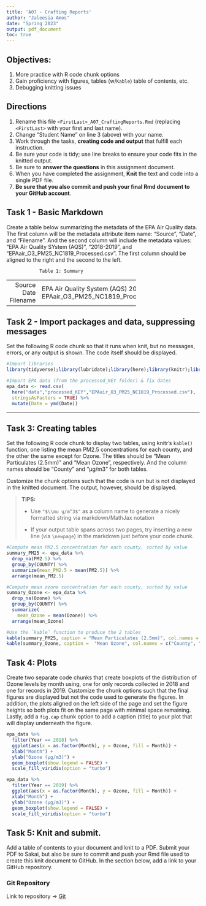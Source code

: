 ```yaml
---
title: 'A07 - Crafting Reports'
author: "Jaleesia Amos" 
date: "Spring 2023"
output: pdf_document
toc: true
---
```


## Objectives:

1.  More practice with R code chunk options
1.  Gain proficiency with figures, tables (w/`Kable`) table of contents, etc.
1.  Debugging knitting issues

## Directions

1.  Rename this file `<FirstLast>_A07_CraftingReports.Rmd` (replacing `<FirstLast>` with your first and last name).
1.  Change "Student Name" on line 3 (above) with your name.
1.  Work through the tasks, **creating code and output** that fulfill each instruction.
1.  Be sure your code is tidy; use line breaks to ensure your code fits in the knitted output.
1.  Be sure to **answer the questions** in this assignment document.
1.  When you have completed the assignment, **Knit** the text and code into a single PDF file.
1.  **Be sure that you also commit and push your final Rmd document to your GitHub account**.

## Task 1 - Basic Markdown

Create a table below summarizing the metadata of the EPA Air Quality data. The first column will be the metadata attribute item name: "Source", "Date", and "Filename". And the second column will include the metadata values: "EPA Air Quality SYstem (AQS)", "2018-2019", and "EPAair_O3_PM25_NC1819_Processed.csv". The first column should be aligned to the right and the second to the left.

                Table 1: Summary

---------- ------------------------------------
    Source EPA Air Quality System (AQS)        
      Date 2018-2019                           
  Filename EPAair_O3_PM25_NC1819_Processed.csv

---

## Task 2 - Import packages and data, suppressing messages

Set the following R code chunk so that it runs when knit, but no messages, errors, or any output is shown. The code itself should be displayed.

```r
#Import libraries
library(tidyverse);library(lubridate);library(here);library(knitr);library(viridis)

#Import EPA data (from the processed_KEY folder) & fix dates
epa_data <- read.csv(
  here("data","processed_KEY","EPAair_O3_PM25_NC1819_Processed.csv"),
  stringsAsFactors = TRUE) %>% 
  mutate(Date = ymd(Date))
```

---

## Task 3: Creating tables

Set the following R code chunk to display two tables, using knitr's `kable()` function, one listing the mean PM2.5 concentrations for each county, and the other the same except for Ozone. The titles should be "Mean Particulates (2.5mm)" and "Mean Ozone", respectively. And the column names should be "County" and "µg/m3" for both tables.

Customize the chunk options such that the code is run but is not displayed in the knitted document. The output, however, should be displayed.

> **TIPS:**
>
> -   Use `"$\\mu g/m^3$"` as a column name to generate a nicely formatted string via markdown/MathJax notation
>
> -   If your output table spans across two pages, try inserting a new line (via `\newpage`) in the markdown just before your code chunk.

\newpage

```r
#Compute mean PM2.5 concentration for each county, sorted by value
summary_PM25 <- epa_data %>% 
  drop_na(PM2.5) %>% 
  group_by(COUNTY) %>% 
  summarize(mean_PM2.5 = mean(PM2.5)) %>% 
  arrange(mean_PM2.5)

#Compute mean ozone concentration for each county, sorted by value
summary_Ozone <- epa_data %>% 
  drop_na(Ozone) %>% 
  group_by(COUNTY) %>% 
  summarize(
    mean_Ozone = mean(Ozone)) %>% 
  arrange(mean_Ozone)

#Use the `kable` function to produce the 2 tables
kable(summary_PM25, caption = "Mean Particulates (2.5mm)", col.names = c("County", "$\\mu g/m^3$"))
kable(summary_Ozone, caption =  "Mean Ozone", col.names = c("County", "$\\mu g/m^3$"))


```

\newpage

## Task 4: Plots

Create two separate code chunks that create boxplots of the distribution of Ozone levels by month using, one for only records collected in 2018 and one for records in 2019. Customize the chunk options such that the final figures are displayed but not the code used to generate the figures. In addition, the plots aligned on the left side of the page and set the figure heights so both plots fit on the same page with minimal space remaining. Lastly, add a `fig.cap` chunk option to add a caption (title) to your plot that will display underneath the figure.

```r
epa_data %>% 
  filter(Year == 2018) %>% 
  ggplot(aes(x = as.factor(Month), y = Ozone, fill = Month)) +
  xlab("Month") +
  ylab("Ozone (µg/m3)") +
  geom_boxplot(show.legend = FALSE) +
  scale_fill_viridis(option = "turbo")
```

```r
epa_data %>% 
  filter(Year == 2019) %>% 
  ggplot(aes(x = as.factor(Month), y = Ozone, fill = Month)) +
  xlab("Month") +
  ylab("Ozone (µg/m3)") +
  geom_boxplot(show.legend = FALSE) +
  scale_fill_viridis(option = "turbo")
```



\newpage

## Task 5: Knit and submit.
Add a table of contents to your document and knit to a PDF. Submit your PDF to Sakai, but also be sure to commit and push your Rmd file used to create this knit document to GitHub. In the section below, add a link to your GitHub repository. 

### Git Repository

Link to repository -> [Git](https://github.com/Jai906/EDA-Spring2023)

